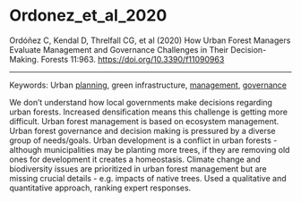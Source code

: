 # Ordonez_et_al_2020  

Ordóñez C, Kendal D, Threlfall CG, et al (2020) How Urban Forest Managers Evaluate Management and Governance Challenges in Their Decision-Making. Forests 11:963. <https://doi.org/10.3390/f11090963>


---

Keywords: Urban [planning](../topics/Planning.qmd), green infrastructure, [management](../topics/Management.qmd), [governance](../topics/Governance.qmd)	

We don't understand how local governments make decisions regarding urban forests. Increased densification means this challenge is getting more difficult. Urban forest management is based on ecosystem management.  Urban forest governance and decision making is pressured by a diverse group of needs/goals. Urban development is a conflict in urban forests - although municipalities may be planting more trees, if they are removing old ones for development it creates a homeostasis. Climate change and biodiversity issues are prioritized in urban forest management but are missing crucial details - e.g. impacts of native trees. Used a qualitative and quantitative approach, ranking expert responses. 
